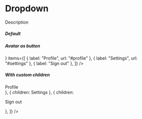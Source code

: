 
<Meta title="Components/Dropdown" component={Dropdown} />

# Dropdown

Description

##### Default

<Preview>
  <Story name="Default">
    <div style={{ paddingBottom: 84 }}>
      <Dropdown
          items={[
            { label: "Profile", url: "#profile" },
            { label: "Settings", url: "#settings" },
            { label: "Sign out", url: "#signout" },
          ]}
        />
    </div>
  </Story>
</Preview>

##### Avatar as button

<Preview>
  <Story name="Avatar Button">
    <div style={{ paddingBottom: 84 }}>
      <Dropdown
        button={
          <Avatar name="Loki McKay" src="https://i.imgur.com/niM85vH.png" />
        }
        items={[
          { label: "Profile", url: "#profile" },
          { label: "Settings", url: "#settings" },
          { label: "Sign out" },
        ]}
      />
    </div>
  </Story>
</Preview>

##### With custom children

<Preview>
  <Story name="Custom Children">
    <div style={{ paddingBottom: 96 }}>
      <Dropdown
        items={[
          { children: <div>Profile</div> },
          { children: <span>Settings</span> },
          { children: <p>Sign out</p> },
        ]}
      />
    </div>
  </Story>
</Preview>
